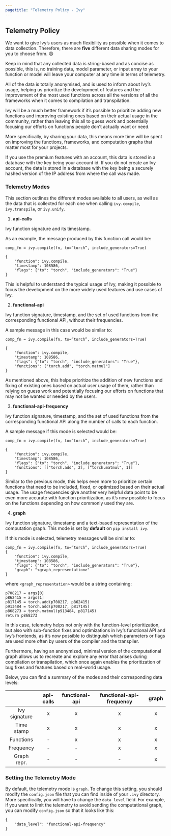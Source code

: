 ```yaml
---
pagetitle: "Telemetry Policy - Ivy"
---
```


## Telemetry Policy

We want to give Ivy’s users as much flexibility as possible when it comes to data collection. 
Therefore, there are **five** different data sharing modes for you to choose from. 😄

Keep in mind that any collected data is string-based and as concise as possible, this is, no training data, model parameter, or input array to your function or model will leave your computer at any time in terms of telemetry.

All of the data is totally anonymised, and is used to inform about Ivy’s usage, helping us prioritize the development of features and the improvement of the most used functions across all the versions of all the frameworks when it comes to compilation and transpilation.

Ivy will be a much better framework if it’s possible to prioritize adding new functions and improving existing ones based on their actual usage in the community, rather than leaving this all to guess work and potentially focusing our efforts on functions people don’t actually want or need.

More specifically, by sharing your data, this means more time will be spent on improving the functions, frameworks, and computation graphs that matter most for your projects.

If you use the premium features with an account, this data is stored in a database with the key being your account id. If you do not create an Ivy account, the data is stored in a database with the key being a securely hashed version of the IP address from where the call was made.

### Telemetry Modes

This section outlines the different modes available to all users, as well as the data that is collected for each one when calling `ivy.compile`, `ivy.transpile`, or `ivy.unify`. 

1. **api-calls**

Ivy function signature and its timestamp.

As an example, the message produced by this function call would be:

```
comp_fn = ivy.compile(fn, to=”torch”, include_generators=True)

{
	"function": ivy.compile,
	"timestamp": 108586,
	"flags": {"to": "torch", "include_generators": "True"}
}
```

This is helpful to understand the typical usage of Ivy, making it possible to focus the development on the more widely used features and use cases of Ivy. 

2. **functional-api**

Ivy function signature, timestamp, and the set of used functions from the corresponding functional API, without their frequencies.

A sample message in this case would be similar to:

```
comp_fn = ivy.compile(fn, to=”torch”, include_generators=True)

{
	"function": ivy.compile,
	"timestamp": 108586,
	"flags": {"to": "torch", "include_generators": "True"},
	"functions": ["torch.add", "torch.matmul"]
}
```

As mentioned above, this helps prioritize the addition of new functions and fixing of existing ones based on actual user usage of them, rather than relying on guess work and potentially focusing our efforts on functions that may not be wanted or needed by the users.

3. **functional-api-frequency**

Ivy function signature, timestamp, and the set of used functions from the corresponding functional API along the number of calls to each function.

A sample message if this mode is selected would be:

```
comp_fn = ivy.compile(fn, to=”torch”, include_generators=True)

{
	"function": ivy.compile,
	"timestamp": 108586,
	"flags": {"to": "torch", "include_generators": "True"},
	"functions": [["torch.add", 2], ["torch.matmul", 1]]
}
```

Similar to the previous mode, this helps even more to prioritize certain functions that need to be included, fixed, or optimized based on their actual usage. The usage frequencies give another very helpful data point to be even more accurate with function prioritization, as it’s now possible to focus on the functions depending on how commonly used they are.

4. **graph**

Ivy function signature, timestamp and a text-based representation of the computation graph. 
This mode is set by **default** on `pip install ivy`.

If this mode is selected, telemetry messages will be similar to:

```
comp_fn = ivy.compile(fn, to=”torch”, include_generators=True)
{
	"function": ivy.compile,
	"timestamp": 108586,
	"flags": {"to": "torch", "include_generators": "True"},
	"graph": "<graph_representation>"
}
```

where `<graph_representation>` would be a string containing:

```
p708217 = args[0]
p862415 = args[1]
p817145 = torch.add(p708217, p862415)
p913484 = torch.add(p708217, p817145)
p868273 = torch.matmul(p913484, p817145)
return p868273
```

In this case, telemetry helps not only with the function-level prioritization, but also with sub-function fixes and optimizations in Ivy’s functional API and Ivy’s frontends, as it’s now possible to distinguish which parameters or flags are used more often by users of the compiler and the transpiler.

Furthermore, having an anonymized, minimal version of the computational graph allows us to recreate and explore any error that arises during compilation or transpilation, which once again enables the prioritization of bug fixes and features based on real-world usage.

Below, you can find a summary of the modes and their corresponding data levels:

|               | api-calls | functional-api | functional-api-frequency | graph |
|:-------------:|:---------:|:--------------:|:------------------------:|:-----:|
| Ivy signature |     x     |       x        |            x             |   x   |
|  Time stamp   |     x     |       x        |            x             |   x   |
|   Functions   |     -     |       x        |            x             |   x   |
|   Frequency   |     -     |       -        |            x             |   x   |
|  Graph repr.  |     -     |       -        |            -             |   x   |



### Setting the Telemetry Mode

By default, the telemetry mode is `graph`. 
To change this setting, you should modify the `config.json` file that you can find inside of your `.ivy` directory. 
More specifically, you will have to change the `data_level` field. For example, if you want to limit the telemetry to avoid sending the computational graph, you can modify `config.json` so that it looks like this:

```
{
    "data_level": "functional-api-frequency"
}
```

